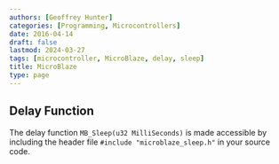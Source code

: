 ```yaml
---
authors: [Geoffrey Hunter]
categories: [Programming, Microcontrollers]
date: 2016-04-14
draft: false
lastmod: 2024-03-27
tags: [microcontroller, MicroBlaze, delay, sleep]
title: MicroBlaze
type: page
---
```


<WarningIsNotes />

## Delay Function

The delay function `MB_Sleep(u32 MilliSeconds)` is made accessible by including the header file `#include "microblaze_sleep.h"` in your source code.

